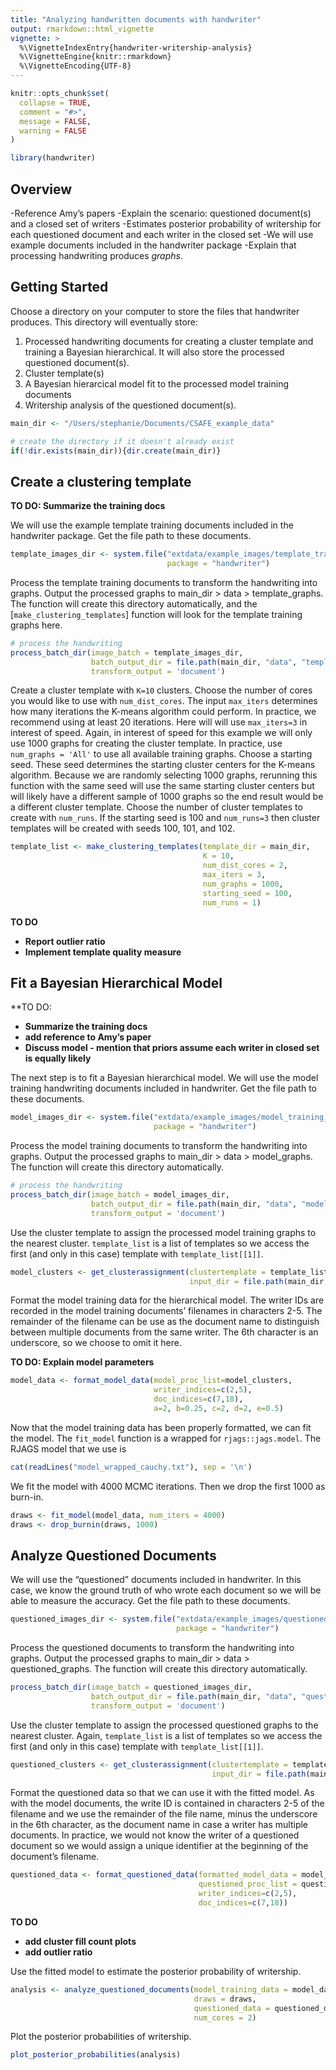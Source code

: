 ```yaml
---
title: "Analyzing handwritten documents with handwriter"
output: rmarkdown::html_vignette
vignette: >
  %\VignetteIndexEntry{handwriter-writership-analysis}
  %\VignetteEngine{knitr::rmarkdown}
  %\VignetteEncoding{UTF-8}
---
```


```r
knitr::opts_chunk$set(
  collapse = TRUE,
  comment = "#>",
  message = FALSE,
  warning = FALSE
)
```

```r
library(handwriter)
```

## Overview

-Reference Amy's papers 
-Explain the scenario: questioned document(s) and a closed set of writers
-Estimates posterior probability of writership for each questioned document and each writer in the closed set
-We will use example documents included in the handwriter package
-Explain that processing handwriting produces *graphs*.

## Getting Started
Choose a directory on your computer to store the files that handwriter produces. This directory will eventually store:

1. Processed handwriting documents for creating a cluster template and training a Bayesian hierarchical. It will also store the processed questioned document(s).
2. Cluster template(s)
3. A Bayesian hierarcical model fit to the processed model training documents
4. Writership analysis of the questioned document(s).

```r
main_dir <- "/Users/stephanie/Documents/CSAFE_example_data"

# create the directory if it doesn't already exist
if(!dir.exists(main_dir)){dir.create(main_dir)}
```

## Create a clustering template
**TO DO: Summarize the training docs**

We will use the example template training documents included in the handwriter package. Get the file path to these documents.
```r
template_images_dir <- system.file("extdata/example_images/template_training_images", 
                                   package = "handwriter")
```

Process the template training documents to transform the handwriting into graphs. Output the processed graphs to main_dir > data > template_graphs. The function will create this directory automatically, and the [`make_clustering_templates`] function will look for the template training graphs here. 
```r
# process the handwriting
process_batch_dir(image_batch = template_images_dir,
                  batch_output_dir = file.path(main_dir, "data", "template_graphs"),
                  transform_output = 'document')
```

Create a cluster template with `K=10` clusters. Choose the number of cores you would like to use with `num_dist_cores`. The input `max_iters` determines how many iterations the K-means algorithm could perform. In practice, we recommend using at least 20 iterations. Here will will use `max_iters=3` in interest of speed. Again, in interest of speed for this example we will only use 1000 graphs for creating the cluster template. In practice, use `num_graphs = 'All'` to use all available training graphs. Choose a starting seed. These seed determines the starting cluster centers for the K-means algorithm. Because we are randomly selecting 1000 graphs, rerunning this function with the same seed will use the same starting cluster centers but will likely have a different sample of 1000 graphs so the end result would be a different cluster template. Choose the number of cluster templates to create with `num_runs`. If the starting seed is 100 and `num_runs=3` then cluster templates will be created with seeds 100, 101, and 102. 
```r
template_list <- make_clustering_templates(template_dir = main_dir,
                                           K = 10,
                                           num_dist_cores = 2,
                                           max_iters = 3,
                                           num_graphs = 1000,
                                           starting_seed = 100,
                                           num_runs = 1)
```

**TO DO**

- **Report outlier ratio**
- **Implement template quality measure**

## Fit a Bayesian Hierarchical Model
**TO DO: 

- **Summarize the training docs**
- **add reference to Amy's paper**
- **Discuss model - mention that priors assume each writer in closed set is equally likely**

The next step is to fit a Bayesian hierarchical model. We will use the model training handwriting documents included in handwriter. Get the file path to these documents.
```r
model_images_dir <- system.file("extdata/example_images/model_training_images", 
                                package = "handwriter")
```

Process the model training documents to transform the handwriting into graphs. Output the processed graphs to main_dir > data > model_graphs. The function will create this directory automatically.
```r
# process the handwriting
process_batch_dir(image_batch = model_images_dir,
                  batch_output_dir = file.path(main_dir, "data", "model_graphs"),
                  transform_output = 'document')
```
  
Use the cluster template to assign the processed model training graphs to the nearest cluster. `template_list` is a list of templates so we access the first (and only in this case) template with `template_list[[1]]`.
```r
model_clusters <- get_clusterassignment(clustertemplate = template_list[[1]],
                                        input_dir = file.path(main_dir, "data", "model_graphs"))
```

Format the model training data for the hierarchical model. The writer IDs are recorded in the model training documents' filenames in characters 2-5. The remainder of the filename can be use as the document name to distinguish between multiple documents from the same writer. The 6th character is an underscore, so we choose to omit it here.

**TO DO: Explain model parameters**
```r
model_data <- format_model_data(model_proc_list=model_clusters, 
                                writer_indices=c(2,5), 
                                doc_indices=c(7,18), 
                                a=2, b=0.25, c=2, d=2, e=0.5)
```

Now that the model training data has been properly formatted, we can fit the model. The `fit_model` function 
is a wrapped for `rjags::jags.model`. The RJAGS model that we use is 
```r
cat(readLines("model_wrapped_cauchy.txt"), sep = '\n')
```

We fit the model with 4000 MCMC iterations. Then we drop the first 1000 as burn-in.
```r
draws <- fit_model(model_data, num_iters = 4000)
draws <- drop_burnin(draws, 1000)
```

## Analyze Questioned Documents
We will use the "questioned" documents included in handwriter. In this case, we know the ground truth of who wrote each document so we will be able to measure the accuracy. Get the file path to these documents.
```r
questioned_images_dir <- system.file("extdata/example_images/questioned_images", 
                                     package = "handwriter")
```

Process the questioned documents to transform the handwriting into graphs. Output the processed graphs to main_dir > data > questioned_graphs. The function will create this directory automatically.
```r
process_batch_dir(image_batch = questioned_images_dir,
                  batch_output_dir = file.path(main_dir, "data", "questioned_graphs"),
                  transform_output = 'document')
```

Use the cluster template to assign the processed questioned graphs to the nearest cluster. Again, `template_list` is a list of templates so we access the first (and only in this case) template with `template_list[[1]]`.
```r
questioned_clusters <- get_clusterassignment(clustertemplate = template_list[[1]], 
                                             input_dir = file.path(main_dir, "data", "questioned_graphs"))
```

Format the questioned data so that we can use it with the fitted model. As with the model documents, the write ID is contained in characters 2-5 of the filename and we use the remainder of the file name, minus the underscore in the 6th character, as the document name in case a writer has multiple documents. In practice, we would not know the writer of a questioned document so we would assign a unique identifier at the beginning of the document's filename.
```r
questioned_data <- format_questioned_data(formatted_model_data = model_data,
                                          questioned_proc_list = questioned_clusters,
                                          writer_indices=c(2,5), 
                                          doc_indices=c(7,18))
```

**TO DO**

- **add cluster fill count plots**
- **add outlier ratio**

Use the fitted model to estimate the posterior probability of writership.
```r
analysis <- analyze_questioned_documents(model_training_data = model_data, 
                                         draws = draws, 
                                         questioned_data = questioned_data, 
                                         num_cores = 2)
```

Plot the posterior probabilities of writership.
```r
plot_posterior_probabilities(analysis)
```

